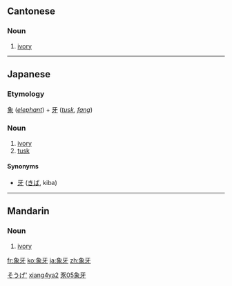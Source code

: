 ==Cantonese==
{{zh-hanzi|[[象]][[牙]]}}

===Noun===
{{yue-noun|ts|jyut=zoeng6ngaa4|y=jeung6nga4|rs=豕05}}

# [[ivory]]

----

==Japanese==
{{ja-kanjitab|象|牙}}

===Etymology===
[[象]] (''[[elephant]]'') + [[牙]] (''[[tusk]], [[fang]]'')

===Noun===
{{ja-noun|k|hira=ぞうげ|rom=zōge|hidx=そうげ'}}

# [[ivory]]
# [[tusk]]

====Synonyms====
* [[牙]] ([[きば]], kiba)

[[Category:ja:Elephants|そうげ']]

----

==Mandarin==
{{zh-hanzi|[[象]][[牙]]}}

===Noun===
{{cmn-noun|ts|pin=xiàngyá|pint=xiang4ya2|rs=豕05}}

# [[ivory]]

[[Category:zh-cn:Elephants|xiang4ya2]]
[[Category:zh-tw:Elephants|豕05象牙]]

[[fr:象牙]]
[[ko:象牙]]
[[ja:象牙]]
[[zh:象牙]]